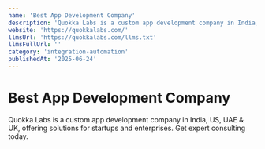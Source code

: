 ```yaml
---
name: 'Best App Development Company'
description: 'Quokka Labs is a custom app development company in India, US, UAE & UK, offering solutions for startups and enterprises. Get expert consulting today.'
website: 'https://quokkalabs.com/'
llmsUrl: 'https://quokkalabs.com/llms.txt'
llmsFullUrl: ''
category: 'integration-automation'
publishedAt: '2025-06-24'
---
```


# Best App Development Company

Quokka Labs is a custom app development company in India, US, UAE & UK, offering solutions for startups and enterprises. Get expert consulting today.
